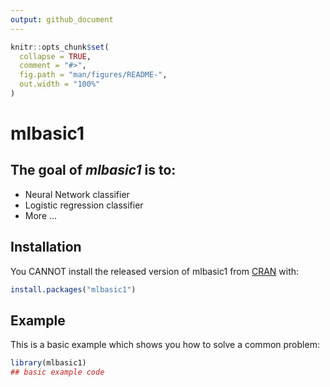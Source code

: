 ```yaml
---
output: github_document
---
```


<!-- README.md is generated from README.Rmd. Please edit that file -->

```r
knitr::opts_chunk$set(
  collapse = TRUE,
  comment = "#>",
  fig.path = "man/figures/README-",
  out.width = "100%"
)
```
# mlbasic1

<!-- badges: start -->
<!-- badges: end -->

## The goal of *mlbasic1* is to: 
* Neural Network classifier
* Logistic regression classifier
* More ...

## Installation

You CANNOT install the released version of mlbasic1 from [CRAN](https://CRAN.R-project.org) with:

``` r
install.packages("mlbasic1")
```

## Example

This is a basic example which shows you how to solve a common problem:

```r
library(mlbasic1)
## basic example code
```

